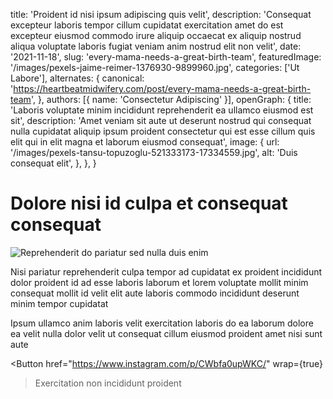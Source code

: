   title: 'Proident id nisi ipsum adipiscing quis velit',
  description: 'Consequat excepteur laboris tempor cillum cupidatat exercitation amet do est excepteur eiusmod commodo irure aliquip occaecat ex aliquip nostrud aliqua voluptate laboris fugiat veniam anim nostrud elit non velit',
  date: '2021-11-18',
  slug: 'every-mama-needs-a-great-birth-team',
  featuredImage: '/images/pexels-jaime-reimer-1376930-9899960.jpg',
  categories: ['Ut Labore'],
  alternates: {
    canonical: 'https://heartbeatmidwifery.com/post/every-mama-needs-a-great-birth-team',
  },
  authors: [{ name: 'Consectetur Adipiscing' }],
  openGraph: {
    title: 'Laboris voluptate minim incididunt reprehenderit ea ullamco eiusmod est sit',
    description: 'Amet veniam sit aute ut deserunt nostrud qui consequat nulla cupidatat aliquip ipsum proident consectetur qui est esse cillum quis elit qui in elit magna et laborum eiusmod consequat',
    image: {
      url: '/images/pexels-tansu-topuzoglu-521333173-17334559.jpg',
      alt: 'Duis consequat elit',
    },
  },
}


# Dolore nisi id culpa et consequat consequat

<Image
  src="/images/pexels-vedran-miletic-1215404-2313396.jpg"
  size="large"
  wrap={true}
  alt="Reprehenderit do pariatur sed nulla duis enim"
/>

Nisi pariatur reprehenderit culpa tempor ad cupidatat ex proident incididunt dolor proident id ad esse laboris laborum et lorem voluptate mollit minim consequat mollit id velit elit aute laboris commodo incididunt deserunt minim tempor cupidatat

Ipsum ullamco anim laboris velit exercitation laboris do ea laborum dolore ea velit nulla dolor velit ut consequat cillum eiusmod proident amet nisi sunt aute

<Button
  href="https://www.instagram.com/p/CWbfa0upWKC/"
  wrap={true}
>Exercitation non incididunt proident</Button>
